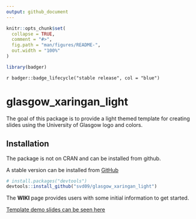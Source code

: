 ```yaml
---
output: github_document
---
```


<!-- README.md is generated from README.Rmd. Please edit that file -->

```r
knitr::opts_chunk$set(
  collapse = TRUE,
  comment = "#>",
  fig.path = "man/figures/README-",
  out.width = "100%"
)
```

```r

library(badger)

```


`r badger::badge_lifecycle("stable release", col = "blue")`

# glasgow_xaringan_light

The goal of this package is to provide a light themed template for creating slides using the University of Glasgow logo and colors.

## Installation

The package is not on CRAN and can be installed from github.

A stable version can be installed from [GitHub](https://github.com/) 

``` r
# install.packages("devtools")
devtools::install_github("svd09/glasgow_xaringan_light")
```
The **WIKI** page provides users with some initial information to get started.

[Template demo slides can be seen here](https://svd09.github.io/lighttheme_demo/) 

